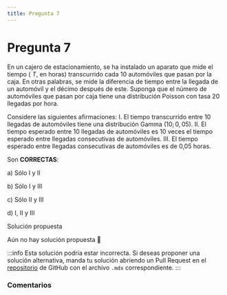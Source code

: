 ```yaml
---
title: Pregunta 7
---
```



# Pregunta 7

En un cajero de estacionamiento, se ha instalado un aparato que mide el tiempo ( $T$, en horas) transcurrido cada 10 automóviles que pasan por la caja. En otras palabras, se mide la diferencia de tiempo entre la llegada de un automóvil y el décimo después de este. Suponga que el número de automóviles que pasan por caja tiene una distribución Poisson con tasa 20 llegadas por hora.

Considere las siguientes afirmaciones:
I. El tiempo transcurrido entre 10 llegadas de automóviles tiene una distribución Gamma $(10 ; 0,05)$.
II. El tiempo esperado entre 10 llegadas de automóviles es 10 veces el tiempo esperado entre llegadas consecutivas de automóviles.
III. El tiempo esperado entre llegadas consecutivas de automóviles es de 0,05 horas.

Son **CORRECTAS**:

a) Sólo I y II

b) Sólo I y III

c) Sólo II y III

d) I, II y III

<MDXDetails>
<summary>Solución propuesta</summary>

Aún no hay solución propuesta 🥲

:::info 
Esta solución podría estar incorrecta. Si deseas proponer una solución alternativa, manda tu solución abriendo
un Pull Request en el [repositorio](https://github.com/crow-rojas/apuntes-fundamentals/pulls) de GitHub con el archivo
`.mdx` correspondiente. 
:::

</MDXDetails>

### Comentarios

<Disqus
  url="https://crow-rojas.github.io/apuntes-fundamentals/docs/mathematics/probability-and-statistics/exercises/2019-1/p07"
  identifier="docs/mathematics/probability-and-statistics/exercises/2019-1/p07"
  title="2019-1 Probabilidades y Estadística - Pregunta 7"
/>
